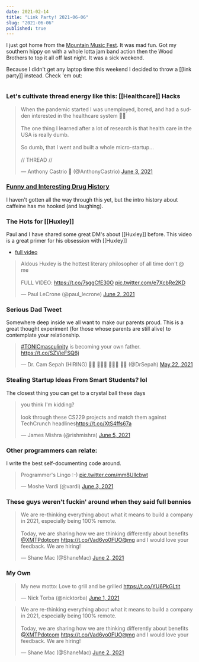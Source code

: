 ```yaml
---
date: 2021-02-14
title: "Link Party! 2021-06-06"
slug: "2021-06-06"
published: true
---
```


I just got home from the [Mountain Music Fest](http://mountainmusicfestwv.com/). It was mad fun. Got my southern hippy on with a whole lotta jam band action then the Wood Brothers to top it all off last night. It was a sick weekend.

Because I didn't get any laptop time this weekend I decided to throw a [[link party]] instead. Check 'em out: 

```toc 
```

### Let's cultivate thread energy like this: [[Healthcare]] Hacks


<blockquote class="twitter-tweet"><p lang="en" dir="ltr">When the pandemic started I was unemployed, bored, and had a sudden interested in the healthcare system 😬🦠<br/><br/>The one thing I learned after a lot of research is that health care in the USA is really dumb.<br/><br/>So dumb, that I went and built a whole micro-startup...<br/><br/>// THREAD //</p>&mdash; Anthony Castrio 💯 (@AnthonyCastrio) <a href="https://twitter.com/AnthonyCastrio/status/1400455219096416256?ref_src=twsrc%5Etfw">June 3, 2021</a></blockquote> <script async src="https://platform.twitter.com/widgets.js" charset="utf-8"></script>



### [Funny and Interesting Drug History](https://slimemoldtimemold.com/2021/04/19/higher-than-the-shoulders-of-giants-or-a-scientists-history-of-drugs/)

I haven't gotten all the way through this yet, but the intro history about caffeine has me hooked (and laughing). 

### The Hots for [[Huxley]]
Paul and I have shared some great DM's about [[Huxley]] before. This video is a great primer for his obsession with [[Huxley]]
* [full video](https://www.youtube.com/watch?v=Mk9vxrsgZbY)

<blockquote class="twitter-tweet"><p lang="en" dir="ltr">Aldous Huxley is the hottest literary philosopher of all time don&#39;t @ me<br/><br/>FULL VIDEO: <a href="https://t.co/7sggCfE30O">https://t.co/7sggCfE30O</a> <a href="https://t.co/e7XcbRe2KD">pic.twitter.com/e7XcbRe2KD</a></p>&mdash; Paul LeCrone (@paul_lecrone) <a href="https://twitter.com/paul_lecrone/status/1400216334042943490?ref_src=twsrc%5Etfw">June 2, 2021</a></blockquote> <script async src="https://platform.twitter.com/widgets.js" charset="utf-8"></script>


### Serious Dad Tweet
Somewhere deep inside we all want to make our parents proud. This is a great thought experiment (for those whose parents are still alive) to contemplate your relationship.  

<blockquote class="twitter-tweet"><p lang="en" dir="ltr"><a href="https://twitter.com/hashtag/TONICmasculinity?src=hash&amp;ref_src=twsrc%5Etfw">#TONICmasculinity</a> is becoming your own father. <a href="https://t.co/SZVieFSQ6j">https://t.co/SZVieFSQ6j</a></p>&mdash; Dr. Cam Sepah (HIRING) 🤴🏻 🧝🏻‍♂️ 🧙🏻‍♂️ 🤵🏻 (@DrSepah) <a href="https://twitter.com/DrSepah/status/1395936956052164617?ref_src=twsrc%5Etfw">May 22, 2021</a></blockquote> <script async src="https://platform.twitter.com/widgets.js" charset="utf-8"></script>


### Stealing Startup Ideas From Smart Students? lol
The closest thing you can get to a crystal ball these days 

<blockquote class="twitter-tweet"><p lang="en" dir="ltr">you think I&#39;m kidding?<br/><br/>look through these CS229 projects and match them against TechCrunch headlines<a href="https://t.co/XtS4ffs67a">https://t.co/XtS4ffs67a</a></p>&mdash; James Mishra (@rishmishra) <a href="https://twitter.com/rishmishra/status/1401239103807574017?ref_src=twsrc%5Etfw">June 5, 2021</a></blockquote> <script async src="https://platform.twitter.com/widgets.js" charset="utf-8"></script>



### Other programmers can relate:
I write the best self-documenting code around. 

<blockquote class="twitter-tweet"><p lang="en" dir="ltr">Programmer&#39;s Lingo :-) <a href="https://t.co/mm8Ullcbwt">pic.twitter.com/mm8Ullcbwt</a></p>&mdash; Moshe Vardi (@vardi) <a href="https://twitter.com/vardi/status/1400439416074784775?ref_src=twsrc%5Etfw">June 3, 2021</a></blockquote> <script async src="https://platform.twitter.com/widgets.js" charset="utf-8"></script> 


### These guys weren't fuckin' around when they said full bennies

<blockquote class="twitter-tweet"><p lang="en" dir="ltr">We are re-thinking everything about what it means to build a company in 2021, especially being 100% remote. <br/><br/>Today, we are sharing how we are thinking differently about benefits <a href="https://twitter.com/XMTPdotcom?ref_src=twsrc%5Etfw">@XMTPdotcom</a> <a href="https://t.co/Vad6yo0FUO">https://t.co/Vad6yo0FUO</a><a href="https://twitter.com/mg?ref_src=twsrc%5Etfw">@mg</a> and I would love your feedback. We are hiring!</p>&mdash; Shane Mac (@ShaneMac) <a href="https://twitter.com/ShaneMac/status/1400093278142406664?ref_src=twsrc%5Etfw">June 2, 2021</a></blockquote> <script async src="https://platform.twitter.com/widgets.js" charset="utf-8"></script>


### My Own 

<blockquote class="twitter-tweet"><p lang="en" dir="ltr">My new motto: Love to grill and be grilled <a href="https://t.co/YU6PkGLtit">https://t.co/YU6PkGLtit</a></p>&mdash; Nick Torba (@nicktorba) <a href="https://twitter.com/nicktorba/status/1399693999598981128?ref_src=twsrc%5Etfw">June 1, 2021</a></blockquote> <script async src="https://platform.twitter.com/widgets.js" charset="utf-8"></script>

<blockquote class="twitter-tweet"><p lang="en" dir="ltr">We are re-thinking everything about what it means to build a company in 2021, especially being 100% remote. <br/><br/>Today, we are sharing how we are thinking differently about benefits <a href="https://twitter.com/XMTPdotcom?ref_src=twsrc%5Etfw">@XMTPdotcom</a> <a href="https://t.co/Vad6yo0FUO">https://t.co/Vad6yo0FUO</a><a href="https://twitter.com/mg?ref_src=twsrc%5Etfw">@mg</a> and I would love your feedback. We are hiring!</p>&mdash; Shane Mac (@ShaneMac) <a href="https://twitter.com/ShaneMac/status/1400093278142406664?ref_src=twsrc%5Etfw">June 2, 2021</a></blockquote> <script async src="https://platform.twitter.com/widgets.js" charset="utf-8"></script>